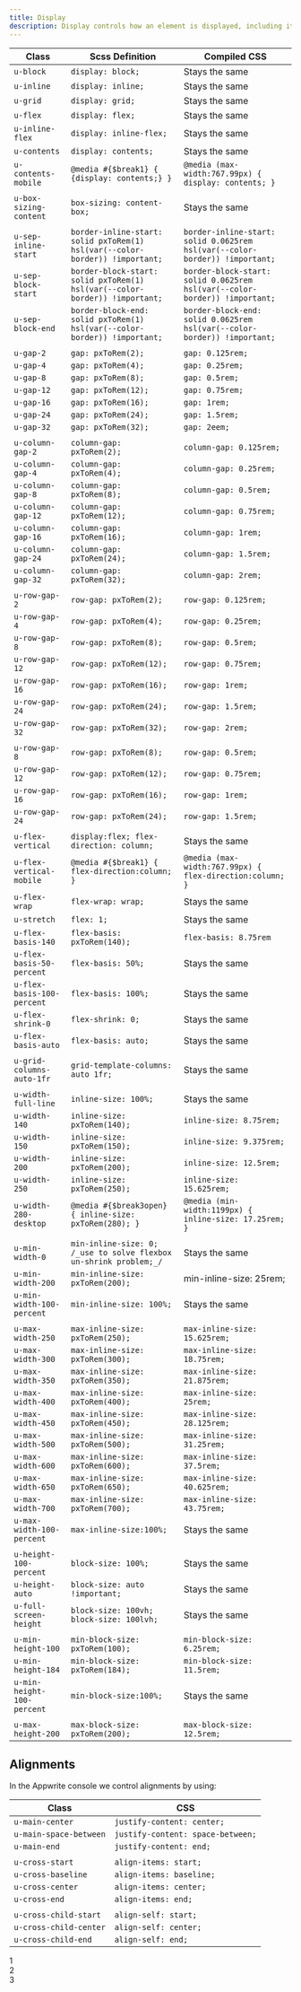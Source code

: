 ```yaml
---
title: Display
description: Display controls how an element is displayed, including its alignment, spacing and size.
---
```


| Class                      | Scss Definition                                                               | Compiled CSS                                                                |
| -------------------------- | ----------------------------------------------------------------------------- | --------------------------------------------------------------------------- |
| `u-block`                  | `display: block;`                                                             | Stays the same                                                              |
| `u-inline`                 | `display: inline;`                                                            | Stays the same                                                              |
| `u-grid`                   | `display: grid;`                                                              | Stays the same                                                              |
| `u-flex`                   | `display: flex;`                                                              | Stays the same                                                              |
| `u-inline-flex`            | `display: inline-flex;`                                                       | Stays the same                                                              |
| `u-contents`               | `display: contents;`                                                          | Stays the same                                                              |
| `u-contents-mobile`        | `@media #{$break1} { {display: contents;} }`                                  | `@media (max-width:767.99px) { display: contents; }`                        |
|                            |                                                                               |                                                                             |
| `u-box-sizing-content`     | `box-sizing: content-box;`                                                    | Stays the same                                                              |
|                            |                                                                               |                                                                             |
| `u-sep-inline-start`       | `border-inline-start: solid pxToRem(1) hsl(var(--color-border)) !important;`  | `border-inline-start: solid 0.0625rem hsl(var(--color-border)) !important;` |
| `u-sep-block-start`        | `border-block-start: solid pxToRem(1) hsl(var(--color-border)) !important;`   | `border-block-start: solid 0.0625rem hsl(var(--color-border)) !important;`  |
| `u-sep-block-end`          | `border-block-end: solid pxToRem(1) hsl(var(--color-border)) !important;`     | `border-block-end: solid 0.0625rem hsl(var(--color-border)) !important;`    |
|                            |                                                                               |                                                                             |
| `u-gap-2`                  | `gap: pxToRem(2);`                                                            | `gap: 0.125rem;`                                                            |
| `u-gap-4`                  | `gap: pxToRem(4);`                                                            | `gap: 0.25rem;`                                                             |
| `u-gap-8`                  | `gap: pxToRem(8);`                                                            | `gap: 0.5rem;`                                                              |
| `u-gap-12`                 | `gap: pxToRem(12);`                                                           | `gap: 0.75rem;`                                                             |
| `u-gap-16`                 | `gap: pxToRem(16);`                                                           | `gap: 1rem;`                                                                |
| `u-gap-24`                 | `gap: pxToRem(24);`                                                           | `gap: 1.5rem;`                                                              |
| `u-gap-32`                 | `gap: pxToRem(32);`                                                           | `gap: 2eem;`                                                                |
|                            |                                                                               |                                                                             |
| `u-column-gap-2`           | `column-gap: pxToRem(2);`                                                     | `column-gap: 0.125rem;`                                                     |
| `u-column-gap-4`           | `column-gap: pxToRem(4);`                                                     | `column-gap: 0.25rem;`                                                      |
| `u-column-gap-8`           | `column-gap: pxToRem(8);`                                                     | `column-gap: 0.5rem;`                                                       |
| `u-column-gap-12`          | `column-gap: pxToRem(12);`                                                    | `column-gap: 0.75rem;`                                                      |
| `u-column-gap-16`          | `column-gap: pxToRem(16);`                                                    | `column-gap: 1rem;`                                                         |
| `u-column-gap-24`          | `column-gap: pxToRem(24);`                                                    | `column-gap: 1.5rem;`                                                       |
| `u-column-gap-32`          | `column-gap: pxToRem(32);`                                                    | `column-gap: 2rem;`                                                         |
|                            |                                                                               |                                                                             |
| `u-row-gap-2`              | `row-gap: pxToRem(2);`                                                        | `row-gap: 0.125rem;`                                                        |
| `u-row-gap-4`              | `row-gap: pxToRem(4);`                                                        | `row-gap: 0.25rem;`                                                         |
| `u-row-gap-8`              | `row-gap: pxToRem(8);`                                                        | `row-gap: 0.5rem;`                                                          |
| `u-row-gap-12`             | `row-gap: pxToRem(12);`                                                       | `row-gap: 0.75rem;`                                                         |
| `u-row-gap-16`             | `row-gap: pxToRem(16);`                                                       | `row-gap: 1rem;`                                                            |
| `u-row-gap-24`             | `row-gap: pxToRem(24);`                                                       | `row-gap: 1.5rem;`                                                          |
| `u-row-gap-32`             | `row-gap: pxToRem(32);`                                                       | `row-gap: 2rem;`                                                            |
|                            |                                                                               |                                                                             |
| `u-row-gap-8`              | `row-gap: pxToRem(8);`                                                        | `row-gap: 0.5rem;`                                                          |
| `u-row-gap-12`             | `row-gap: pxToRem(12);`                                                       | `row-gap: 0.75rem;`                                                         |
| `u-row-gap-16`             | `row-gap: pxToRem(16);`                                                       | `row-gap: 1rem;`                                                            |
| `u-row-gap-24`             | `row-gap: pxToRem(24);`                                                       | `row-gap: 1.5rem;`                                                          |
|                            |                                                                               |                                                                             |
| `u-flex-vertical`          | `display:flex; flex-direction: column;`                                       | Stays the same                                                              |
| `u-flex-vertical-mobile`   | `@media #{$break1} { flex-direction:column; }`                                | `@media (max-width:767.99px) { flex-direction:column; }`                    |
| `u-flex-wrap`              | `flex-wrap: wrap;`                                                            | Stays the same                                                              |
| `u-stretch`                | `flex: 1;`                                                                    | Stays the same                                                              |
| `u-flex-basis-140`         | `flex-basis: pxToRem(140);`                                                   | `flex-basis: 8.75rem`                                                       |
| `u-flex-basis-50-percent`  | `flex-basis: 50%;`                                                            | Stays the same                                                              |
| `u-flex-basis-100-percent` | `flex-basis: 100%;`                                                           | Stays the same                                                              |
| `u-flex-shrink-0`          | `flex-shrink: 0;`                                                             | Stays the same                                                              |
| `u-flex-basis-auto`        | `flex-basis: auto;`                                                           | Stays the same                                                              |
|                            |                                                                               |                                                                             |
| `u-grid-columns-auto-1fr`  | `grid-template-columns: auto 1fr;`                                            | Stays the same                                                              |
|                            |                                                                               |                                                                             |
| `u-width-full-line`        | `inline-size: 100%;`                                                          | Stays the same                                                              |
| `u-width-140`              | `inline-size: pxToRem(140);`                                                  | `inline-size: 8.75rem;`                                                     |
| `u-width-150`              | `inline-size: pxToRem(150);`                                                  | `inline-size: 9.375rem;`                                                    |
| `u-width-200`              | `inline-size: pxToRem(200);`                                                  | `inline-size: 12.5rem;`                                                     |
| `u-width-250`              | `inline-size: pxToRem(250);`                                                  | `inline-size: 15.625rem;`                                                   |
| `u-width-280-desktop`      | `@media #{$break3open} { inline-size: pxToRem(280); }`                        | `@media (min-width:1199px) { inline-size: 17.25rem; }`                      |
|                            |                                                                               |                                                                             |
| `u-min-width-0`            | `min-inline-size: 0; /_use to solve flexbox un-shrink problem;_/`             | Stays the same                                                              |
| `u-min-width-200`          | `min-inline-size: pxToRem(200); `                                             | min-inline-size: 25rem;                                                     |
| `u-min-width-100-percent`  | `min-inline-size: 100%;`                                                      | Stays the same                                                              |
|                            |                                                                               |                                                                             |
| `u-max-width-250`          | `max-inline-size: pxToRem(250);`                                              | `max-inline-size: 15.625rem;`                                               |
| `u-max-width-300`          | `max-inline-size: pxToRem(300);`                                              | `max-inline-size: 18.75rem;`                                                |
| `u-max-width-350`          | `max-inline-size: pxToRem(350);`                                              | `max-inline-size: 21.875rem;`                                               |
| `u-max-width-400`          | `max-inline-size: pxToRem(400);`                                              | `max-inline-size: 25rem;`                                                   |
| `u-max-width-450`          | `max-inline-size: pxToRem(450);`                                              | `max-inline-size: 28.125rem;`                                               |
| `u-max-width-500`          | `max-inline-size: pxToRem(500);`                                              | `max-inline-size: 31.25rem;`                                                |
| `u-max-width-600`          | `max-inline-size: pxToRem(600);`                                              | `max-inline-size: 37.5rem;`                                                 |
| `u-max-width-650`          | `max-inline-size: pxToRem(650);`                                              | `max-inline-size: 40.625rem;`                                               |
| `u-max-width-700`          | `max-inline-size: pxToRem(700);`                                              | `max-inline-size: 43.75rem;`                                                |
| `u-max-width-100-percent`  | `max-inline-size:100%;`                                                       | Stays the same                                                              |
|                            |                                                                               |                                                                             |
| `u-height-100-percent`     | `block-size: 100%;`                                                           | Stays the same                                                              |
| `u-height-auto`            | `block-size: auto !important;`                                                | Stays the same                                                              |
| `u-full-screen-height`     | `block-size: 100vh; block-size: 100lvh;`                                      | Stays the same                                                              |
|                            |                                                                               |                                                                             |
| `u-min-height-100`         | `min-block-size: pxToRem(100);`                                               | `min-block-size: 6.25rem;`                                                  |
| `u-min-height-184`         | `min-block-size: pxToRem(184);`                                               | `min-block-size: 11.5rem;`                                                  |
| `u-min-height-100-percent` | `min-block-size:100%;`                                                        | Stays the same                                                              |
|                            |                                                                               |                                                                             |
| `u-max-height-200`         | `max-block-size: pxToRem(200);`                                               | `max-block-size: 12.5rem;`                                                  |

## Alignments

In the Appwrite console we control alignments by using:

| Class                  | CSS                               |
| ---------------------- | --------------------------------- |
| `u-main-center`        | `justify-content: center;`        |
| `u-main-space-between` | `justify-content: space-between;` |
| `u-main-end`           | `justify-content: end;`           |
|                        |                                   |
| `u-cross-start`        | `align-items: start;`             |
| `u-cross-baseline`     | `align-items: baseline;`          |
| `u-cross-center`       | `align-items: center;`            |
| `u-cross-end`          | `align-items: end;`               |
|                        |                                   |
| `u-cross-child-start`  | `align-self: start;`              |
| `u-cross-child-center` | `align-self: center;`             |
| `u-cross-child-end`    | `align-self: end;`                |

<Preview center>
  <div class="u-flex u-main-space-between u-min-width-100-percent card">
    <div class="box">1</div>
    <div class="box">2</div>
    <div class="box">3</div>
  </div>
</Preview>
